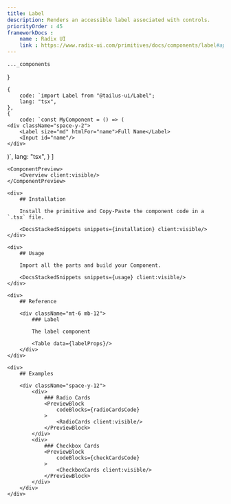 ```yaml
---
title: Label
description: Renders an accessible label associated with controls.
priorityOrder : 45
frameworkDocs : 
    name : Radix UI
    link : https://www.radix-ui.com/primitives/docs/components/label#api-reference
---
```





    ..._components
}

    {
        code: `import Label from "@tailus-ui/Label";
        lang: "tsx",
    },
    {
        code: `const MyComponent = () => (
    <div className="space-y-2">
        <Label size="md" htmlFor="name">Full Name</Label>
        <Input id="name"/>
    </div>
)`,
        lang: "tsx",
    }
]

<div className="space-y-20">

    <ComponentPreview>
        <Overview client:visible/>
    </ComponentPreview>

    <div>
        ## Installation

        Install the primitive and Copy-Paste the component code in a `.tsx` file.

        <DocsStackedSnippets snippets={installation} client:visible/>
    </div>

    <div>
        ## Usage

        Import all the parts and build your Component.
        
        <DocsStackedSnippets snippets={usage} client:visible/>
    </div>

    <div>
        ## Reference

        <div className="mt-6 mb-12"> 
            ### Label
            
            The label component

            <Table data={labelProps}/>
        </div>
    </div>

    <div>
        ## Examples

        <div className="space-y-12">
            <div>
                ### Radio Cards
                <PreviewBlock
                    codeBlocks={radioCardsCode}
                >
                    <RadioCards client:visible/>
                </PreviewBlock>
            </div>
            <div>
                ### Checkbox Cards
                <PreviewBlock
                    codeBlocks={checkCardsCode}
                >
                    <CheckboxCards client:visible/>
                </PreviewBlock>
            </div>
        </div>
    </div>
</div>